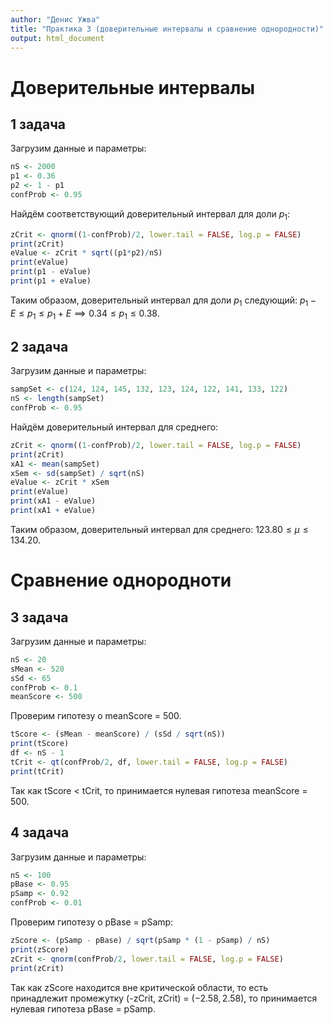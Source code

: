 ```yaml
---
author: "Денис Ужва"
title: "Практика 3 (доверительные интервалы и сравнение однородности)"
output: html_document
---
```





# Доверительные интервалы


## 1 задача

Загрузим данные и параметры:

```r
nS <- 2000
p1 <- 0.36
p2 <- 1 - p1
confProb <- 0.95
```

Найдём соответствующий доверительный интервал для доли $p_1$:

```r
zCrit <- qnorm((1-confProb)/2, lower.tail = FALSE, log.p = FALSE)
print(zCrit)
eValue <- zCrit * sqrt((p1*p2)/nS)
print(eValue)
print(p1 - eValue)
print(p1 + eValue)
```

Таким образом, доверительный интервал для доли $p_1$ следующий: $p_1 - E \leq p_1 \leq p_1 + E \implies 0.34 \leq p_1 \leq 0.38$.


## 2 задача

Загрузим данные и параметры:

```r
sampSet <- c(124, 124, 145, 132, 123, 124, 122, 141, 133, 122)
nS <- length(sampSet)
confProb <- 0.95
```

Найдём доверительный интервал для среднего:

```r
zCrit <- qnorm((1-confProb)/2, lower.tail = FALSE, log.p = FALSE)
print(zCrit)
xA1 <- mean(sampSet)
xSem <- sd(sampSet) / sqrt(nS)
eValue <- zCrit * xSem
print(eValue)
print(xA1 - eValue)
print(xA1 + eValue)
```

Таким образом, доверительный интервал для среднего: $123.80 \leq \mu \leq 134.20$.



# Сравнение однородноти


## 3 задача

Загрузим данные и параметры:

```r
nS <- 20
sMean <- 520
sSd <- 65
confProb <- 0.1
meanScore <- 500
```

Проверим гипотезу о meanScore = 500.

```r
tScore <- (sMean - meanScore) / (sSd / sqrt(nS))
print(tScore)
df <- nS - 1
tCrit <- qt(confProb/2, df, lower.tail = FALSE, log.p = FALSE)
print(tCrit)
```

Так как tScore < tCrit, то принимается нулевая гипотеза meanScore = 500.


## 4 задача

Загрузим данные и параметры:

```r
nS <- 100
pBase <- 0.95
pSamp <- 0.92
confProb <- 0.01
```

Проверим гипотезу о pBase = pSamp:

```r
zScore <- (pSamp - pBase) / sqrt(pSamp * (1 - pSamp) / nS)
print(zScore)
zCrit <- qnorm(confProb/2, lower.tail = FALSE, log.p = FALSE)
print(zCrit)
```

Так как zScore находится вне критической области, то есть принадлежит промежутку (-zCrit, zCrit) = $(-2.58, 2.58)$, то принимается нулевая гипотеза pBase = pSamp.